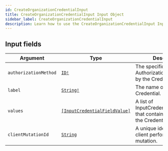 ```yaml
---
id: CreateOrganizationCredentialInput
title: CreateOrganizationCredentialInput Input Object
sidebar_label: CreateOrganizationCredentialInput
description: Learn how to use the CreateOrganizationCredentialInput Input Object for Prismatic's API.
---
```


## Input fields

| Argument              | Type                                                                                   | Description                                                                            |
| --------------------- | -------------------------------------------------------------------------------------- | -------------------------------------------------------------------------------------- |
| `authorizationMethod` | [`ID!`](api/schema/scalar/ID.mdx)                                                      | The specific AuthorizationMethod used by the Credential.                               |
| `label`               | [`String!`](api/schema/scalar/String.mdx)                                              | The name of the Credential.                                                            |
| `values`              | [`[InputCredentialFieldValue]`](api/schema/input_object/InputCredentialFieldValue.mdx) | A list of InputCredentialFieldValues that contain the values for the CredentialFields. |
| `clientMutationId`    | [`String`](api/schema/scalar/String.mdx)                                               | A unique identifier for the client performing the mutation.                            |
